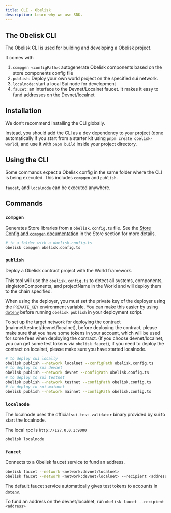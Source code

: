 ```yaml
---
title: CLI - Obelisk
description: Learn why we use SDK.
---
```


## The Obelisk CLI

The Obelisk CLI is used for building and developing a Obelisk project.

It comes with


1. `compgen <configPath>`: autogenerate Obelisk components based on the store components config file
2. `publish`: Deploy your own world project on the specified sui network.
3. `localnode`: start a local Sui node for development
4. `faucet`: an interface to the Devnet/Localnet faucet. It makes it easy to fund addresses on the Devnet/localnet

## Installation

We don’t recommend installing the CLI globally.

Instead, you should add the CLI as a dev dependency to your project (done automatically if you start from a starter kit using `pnpm create obelisk-world`), and use it with `pnpm build` inside your project directory.

## Using the CLI

Some commands expect a Obelisk config in the same folder where the CLI is being executed. This includes `compgen` and `publish`.

`faucet`, and `localnode` can be executed anywhere.

## Commands

### `compgen`

Generates Store libraries from a `obelisk.config.ts` file. See the [Store Config and `compgen` documentation](store/config) in the Store section for more details.

```bash
# in a folder with a obelisk.config.ts
obelisk compgen obelisk.config.ts
```

### `publish`

Deploy a Obelisk contract project with the World framework.

This tool will use the `obelisk.config.ts` to detect all systems, components, singletonComponents, and projectName in the World and will deploy them to the chain specified.

When using the deployer, you must set the private key of the deployer using the `PRIVATE_KEY` environment variable. You can make this easier by using [`dotenv`](https://www.npmjs.com/package/dotenv) before running `obelisk publish` in your deployment script.

To set up the target network for deploying the contract (mainnet/testnet/devnet/localnet), before deploying the contract, please make sure that you have some tokens in your account, which will be used for some fees when deploying the contract. (If you choose devnet/localnet, you can get some test tokens via `obelisk faucet`), if you need to deploy the contract on localnet, please make sure you have started localnode.

```bash
# to deploy sui locally
obelisk publish --network localnet --configPath obelisk.config.ts
# to deploy to sui devnet
obelisk publish --network devnet --configPath obelisk.config.ts
# to deploy to sui testnet
obelisk publish --network testnet --configPath obelisk.config.ts
# to deploy to sui mainnet
obelisk publish --network mainnet --configPath obelisk.config.ts
```

### `localnode`

The localnode uses the official `sui-test-validator` binary provided by sui to start the localnode.

The local rpc is `http://127.0.0.1:9000`

```bash
obelisk localnode
```

### `faucet`

Connects to a Obelisk faucet service to fund an address.

```bash
obelisk faucet --network <network:devnet/localnet>
obelisk faucet --network <network:devnet/localnet> --recipient <address>
```

The default faucet service automatically gives test tokens to accounts in [`dotenv`](https://www.npmjs.com/package/dotenv).

To fund an address on the devnet/localnet, run `obelisk faucet --recipient <address>`
